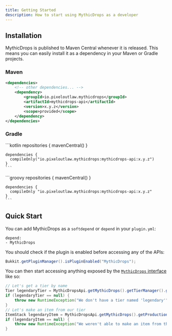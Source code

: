 ```yaml
---
title: Getting Started
description: How to start using MythicDrops as a developer
---
```



## Installation

MythicDrops is published to Maven Central whenever it is released. This means you can easily install it
as a dependency in your Maven or Gradle projects.

### Maven

```xml
<dependencies>
    <!-- other dependencies... -->
    <dependency>
        <groupId>io.pixeloutlaw.mythicdrops</groupId>
        <artifactId>mythicdrops-api</artifactId>
        <version>x.y.z</version>
        <scope>provided</scope>
    </dependency>
</dependencies>
```

### Gradle

<Tabs>
  <TabItem label="Kotlin">
    ```kotlin
    repositories {
      mavenCentral()
    }

    dependencies {
      compileOnly("io.pixeloutlaw.mythicdrops:mythicdrops-api:x.y.z")
    }
    ```

  </TabItem>
  <TabItem label="Groovy">
    ```groovy
    repositories {
      mavenCentral()
    }

    dependencies {
      compileOnly "io.pixeloutlaw.mythicdrops:mythicdrops-api:x.y.z"
    }
    ```

  </TabItem>
</Tabs>

## Quick Start

You can add MythicDrops as a `softdepend` or `depend` in your `plugin.yml`:

```
depend:
- MythicDrops
```

You should check if the plugin is enabled before accessing any of the APIs:

```java
Bukkit.getPluginManager().isPluginEnabled("MythicDrops");
```

You can then start accessing anything exposed by the [`MythicDrops` interface](https://javadoc.io/doc/io.pixeloutlaw.mythicdrops/mythicdrops/latest/com/tealcube/minecraft/bukkit/mythicdrops/api/MythicDrops.html) like so:

```java
// Let's get a tier by name
Tier legendaryTier = MythicDropsApi.getMythicDrops().getTierManager().getByName("legendary");
if (legendaryTier == null) {
    throw new RuntimeException("We don't have a tier named 'legendary'");
}
// Let's make an item from our tier
ItemStack legendaryItem = MythicDropsApi.getMythicDrops().getProductionLine().getTieredItemFactory().toItemStack(legendaryTier);
if (legendaryItem == null) {
    throw new RuntimeException("We weren't able to make an item from the 'legendary' tier");
}
```
